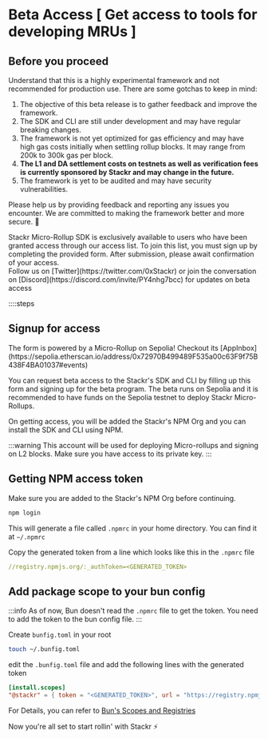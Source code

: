 
# Beta Access [ Get access to tools for developing MRUs ]

## Before you proceed

Understand that this is a highly experimental framework and not recommended for production use. There are some gotchas to keep in mind:

1. The objective of this beta release is to gather feedback and improve the framework.
2. The SDK and CLI are still under development and may have regular breaking changes.
3. The framework is not yet optimized for gas efficiency and may have high gas costs initially when settling rollup blocks. It may range from 200k to 300k gas per block.
4. **The L1 and DA settlement costs on testnets as well as verification fees is currently sponsored by Stackr and may change in the future.**
5. The framework is yet to be audited and may have security vulnerabilities.

Please help us by providing feedback and reporting any issues you encounter. We are committed to making the framework better and more secure. 🫡

<Callout type="info">
  Stackr Micro-Rollup SDK is exclusively available to users who have been
  granted access through our access list. To join this list, you must sign up by
  completing the provided form. After submission, please await confirmation of
  your access.
  <br />
  Follow us on [Twitter](https://twitter.com/0xStackr) or join the conversation
  on [Discord](https://discord.com/invite/PY4nhg7bcc) for updates on beta access
</Callout>

::::steps

## Signup for access

<Callout type="success">
  The form is powered by a Micro-Rollup on Sepolia! Checkout its
  [AppInbox](https://sepolia.etherscan.io/address/0x72970B499489F535a00c63F9f75B438F4BA01037#events)
</Callout>

You can request beta access to the Stackr's SDK and CLI by filling up this form and signing up for the beta program. The beta runs on Sepolia and it is recommended to have funds on the Sepolia testnet to deploy Stackr Micro-Rollups.

On getting access, you will be added the Stackr's NPM Org and you can install the SDK and CLI using NPM.

:::warning
This account will be used for deploying Micro-rollups and signing on L2 blocks. Make sure you have access to its private key.
:::

<SignupForm />

## Getting NPM access token

Make sure you are added to the Stackr's NPM Org before continuing.

```bash [Terminal]
npm login
```

This will generate a file called `.npmrc` in your home directory. You can find it at `~/.npmrc`

Copy the generated token from a line which looks like this in the `.npmrc` file

```yaml [.npmrc]
//registry.npmjs.org/:_authToken=<GENERATED_TOKEN>
```

## Add package scope to your bun config

:::info
As of now, Bun doesn't read the `.npmrc` file to get the token. You need to add the token to the bun config file.
:::

Create `bunfig.toml` in your root

```bash [Terminal]
touch ~/.bunfig.toml
```

edit the `.bunfig.toml` file and add the following lines with the generated token

```toml [.bunfig.toml]
[install.scopes]
"@stackr" = { token = "<GENERATED_TOKEN>", url = "https://registry.npmjs.com/" }
```

For Details, you can refer to [Bun's Scopes and Registries](https://bun.sh/docs/install/registries)

Now you're all set to start rollin' with Stackr ⚡

